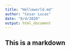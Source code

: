 ```yaml
---
title: "Helloworld.md"
author: "Cesar Lucas"
date: "8/4/2020"
output: html_document
---
```


## This is a markdown